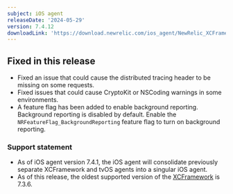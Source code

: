 ```yaml
---
subject: iOS agent
releaseDate: '2024-05-29'
version: 7.4.12
downloadLink: 'https://download.newrelic.com/ios_agent/NewRelic_XCFramework_Agent_7.4.12.zip'
---
```


## Fixed in this release

* Fixed an issue that could cause the distributed tracing header to be missing on some requests.
* Fixed issues that could cause CryptoKit or NSCoding warnings in some environments.
* A feature flag has been added to enable background reporting. Background reporting is disabled by default. Enable the `NRFeatureFlag_BackgroundReporting` feature flag to turn on background reporting.

### Support statement

* As of iOS agent version 7.4.1, the iOS agent will consolidate previously separate XCFramework and tvOS agents into a singular iOS agent. 
* As of this release, the oldest supported version of the [XCFramework](/docs/release-notes/mobile-release-notes/ios-release-notes/xcframework-agent-736) is 7.3.6.
